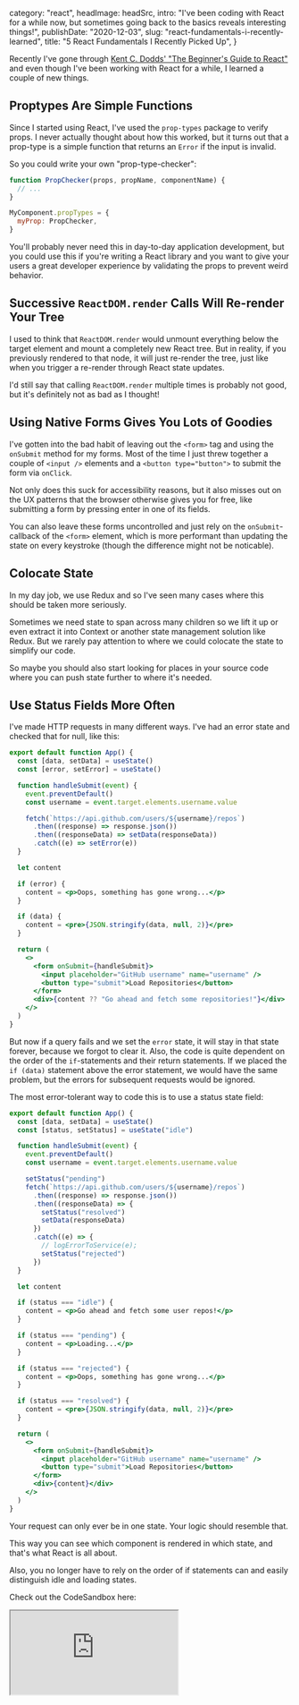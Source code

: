 
  category: "react",
  headImage: headSrc,
  intro:
    "I've been coding with React for a while now, but sometimes going back to the basics reveals interesting things!",
  publishDate: "2020-12-03",
  slug: "react-fundamentals-i-recently-learned",
  title: "5 React Fundamentals I Recently Picked Up",
}


Recently I've gone through
[Kent C. Dodds' "The Beginner's Guide to React"](https://egghead.io/courses/the-beginner-s-guide-to-react)
and even though I've been working with React for a while, I learned a couple of
new things.

## Proptypes Are Simple Functions

Since I started using React, I've used the `prop-types` package to verify props.
I never actually thought about how this worked, but it turns out that a
prop-type is a simple function that returns an `Error` if the input is invalid.

So you could write your own "prop-type-checker":

```jsx
function PropChecker(props, propName, componentName) {
  // ...
}

MyComponent.propTypes = {
  myProp: PropChecker,
}
```

You'll probably never need this in day-to-day application development, but you
could use this if you're writing a React library and you want to give your users
a great developer experience by validating the props to prevent weird behavior.

## Successive `ReactDOM.render` Calls Will Re-render Your Tree

I used to think that `ReactDOM.render` would unmount everything below the target
element and mount a completely new React tree. But in reality, if you previously
rendered to that node, it will just re-render the tree, just like when you
trigger a re-render through React state updates.

I'd still say that calling `ReactDOM.render` multiple times is probably not
good, but it's definitely not as bad as I thought!

## Using Native Forms Gives You Lots of Goodies

I've gotten into the bad habit of leaving out the `<form>` tag and using the
`onSubmit` method for my forms. Most of the time I just threw together a couple
of `<input />` elements and a `<button type="button">` to submit the form via
`onClick`.

Not only does this suck for accessibility reasons, but it also misses out on the
UX patterns that the browser otherwise gives you for free, like submitting a
form by pressing enter in one of its fields.

You can also leave these forms uncontrolled and just rely on the
`onSubmit`-callback of the `<form>` element, which is more performant than
updating the state on every keystroke (though the difference might not be
noticable).

## Colocate State

In my day job, we use Redux and so I've seen many cases where this should be
taken more seriously.

Sometimes we need state to span across many children so we lift it up or even
extract it into Context or another state management solution like Redux. But we
rarely pay attention to where we could colocate the state to simplify our code.

So maybe you should also start looking for places in your source code where you
can push state further to where it's needed.

## Use Status Fields More Often

I've made HTTP requests in many different ways. I've had an error state and
checked that for null, like this:

```jsx
export default function App() {
  const [data, setData] = useState()
  const [error, setError] = useState()

  function handleSubmit(event) {
    event.preventDefault()
    const username = event.target.elements.username.value

    fetch(`https://api.github.com/users/${username}/repos`)
      .then((response) => response.json())
      .then((responseData) => setData(responseData))
      .catch((e) => setError(e))
  }

  let content

  if (error) {
    content = <p>Oops, something has gone wrong...</p>
  }

  if (data) {
    content = <pre>{JSON.stringify(data, null, 2)}</pre>
  }

  return (
    <>
      <form onSubmit={handleSubmit}>
        <input placeholder="GitHub username" name="username" />
        <button type="submit">Load Repositories</button>
      </form>
      <div>{content ?? "Go ahead and fetch some repositories!"}</div>
    </>
  )
}
```

But now if a query fails and we set the `error` state, it will stay in that
state forever, because we forgot to clear it. Also, the code is quite dependent
on the order of the `if`-statements and their return statements. If we placed
the `if (data)` statement above the error statement, we would have the same
problem, but the errors for subsequent requests would be ignored.

The most error-tolerant way to code this is to use a status state field:

```jsx
export default function App() {
  const [data, setData] = useState()
  const [status, setStatus] = useState("idle")

  function handleSubmit(event) {
    event.preventDefault()
    const username = event.target.elements.username.value

    setStatus("pending")
    fetch(`https://api.github.com/users/${username}/repos`)
      .then((response) => response.json())
      .then((responseData) => {
        setStatus("resolved")
        setData(responseData)
      })
      .catch((e) => {
        // logErrorToService(e);
        setStatus("rejected")
      })
  }

  let content

  if (status === "idle") {
    content = <p>Go ahead and fetch some user repos!</p>
  }

  if (status === "pending") {
    content = <p>Loading...</p>
  }

  if (status === "rejected") {
    content = <p>Oops, something has gone wrong...</p>
  }

  if (status === "resolved") {
    content = <pre>{JSON.stringify(data, null, 2)}</pre>
  }

  return (
    <>
      <form onSubmit={handleSubmit}>
        <input placeholder="GitHub username" name="username" />
        <button type="submit">Load Repositories</button>
      </form>
      <div>{content}</div>
    </>
  )
}
```

Your request can only ever be in one state. Your logic should resemble that.

This way you can see which component is rendered in which state, and that's what
React is all about.

Also, you no longer have to rely on the order of if statements can and easily
distinguish idle and loading states.

Check out the CodeSandbox here:

<Iframe src="https://codesandbox.io/embed/demo-of-using-a-status-for-http-requests-in-react-zxb1j?fontsize=14&hidenavigation=1&theme=dark" />

---

So those are some of the things I picked up in "The Beginner's Guide to React".
I've been working with React for over a year now, but there's always something
new to learn, maybe even some of the basic stuff!

I recommend you check out "The Beginner's Guide to React" for yourself and try
not to skip too much, the best learnings are the patterns we see along the way.

Cheers!

